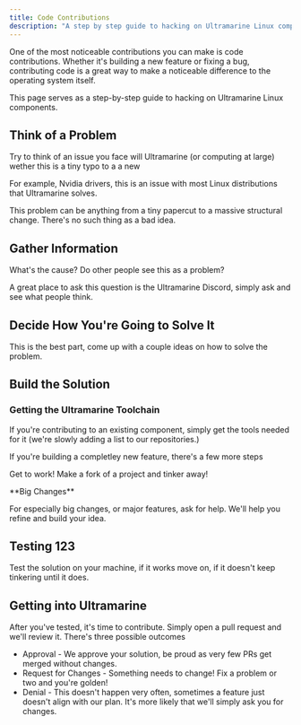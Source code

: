 ```yaml
---
title: Code Contributions
description: "A step by step guide to hacking on Ultramarine Linux components"
---
```


One of the most noticeable contributions you can make is code contributions. Whether it's building a new feature or fixing a bug, contributing code is a great way to make a noticeable difference to the operating system itself.

This page serves as a step-by-step guide to hacking on Ultramarine Linux components.

## Think of a Problem

Try to think of an issue you face will Ultramarine (or computing at large) wether this is a tiny typo to a a new 

For example, Nvidia drivers, this is an issue with most Linux distributions that Ultramarine solves.

This problem can be anything from a tiny papercut to a massive structural change. There's no such thing as a bad idea.

## Gather Information

What's the cause? Do other people see this as a problem?

A great place to ask this question is the Ultramarine Discord, simply ask and see what people think.

## Decide How You're Going to Solve It

This is the best part, come up with a couple ideas on how to solve the problem.

## Build the Solution

### Getting the Ultramarine Toolchain

If you're contributing to an existing component, simply get the tools needed for it (we're slowly adding a list to our repositories.)

If you're building a completley new feature, there's a few more steps

Get to work! Make a fork of a project and tinker away!

<Alert type="info">
<div class="full-width">
**Big Changes**

For especially big changes, or major features, ask for help. We'll help you refine and build your idea.
</div>
</Alert>

## Testing 123

Test the solution on your machine, if it works move on, if it doesn't keep tinkering until it does.

## Getting into Ultramarine

After you've tested, it's time to contribute. Simply open a pull request and we'll review it. There's three possible outcomes
- Approval - We approve your solution, be proud as very few PRs get merged without changes.
- Request for Changes - Something needs to change! Fix a problem or two and you're golden!
- Denial - This doesn't happen very often, sometimes a feature just doesn't align with our plan. It's more likely that we'll simply ask you for changes.